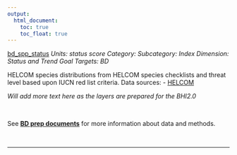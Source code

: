 ```yaml
---
output:
  html_document:
    toc: true
    toc_float: true
---
```


[bd_spp_status](https://github.com/OHI-Science/bhi/blob/master/baltic/layers/bd_spp_status_bhi2015.csv)
*Units: status score*
*Category:*
*Subcategory:*
*Index Dimension: Status and Trend*
*Goal Targets: BD*

HELCOM species distributions from HELCOM species checklists and threat level based upon IUCN red list criteria.  Data sources:  - [HELCOM](http://www.helcom.fi/baltic-sea-trends/biodiversity/red-list-of-species)

*Will add more text here as the layers are prepared for the BHI2.0*

<br>

See [**BD prep documents**](https://github.com/OHI-Science/bhi-1.0-archive/blob/draft/baltic2015/prep/BD/bd_prep.md) for more information about data and methods.

<br>

--- 
